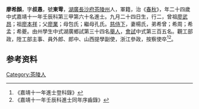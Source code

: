 {{明清人物信息框
| 姓名 = 廖希顏
| 原名 =
| 圖片名稱= 
| 圖片大小 =
| 圖片說明 = 
| 最高職務 =
| 國家 = 大明 
| 爵位 =
| 籍貫 = [[湖廣|湖廣]][[長沙府|長沙府]][[茶陵州|茶陵州]]
| 族裔 = 
| 旗籍 = 
| 字號 = 
| 諡號 =
| 出生日期 = 九月二十四日
| 出生地點 =
| 逝世日期 = 
| 逝世地點 =
| 墓葬 =
| 配偶 = 楊氏
| 親屬 = 曾祖[[廖武昂|廖武昂]]，祖[[廖本祥|廖本祥]]，父[[廖業|廖業]]，母包氏；繼母孔氏
| 出身 =
* 嘉靖十一年壬辰科進士
| 經歷 =
| 著作 =  
*
*
*
}}
'''廖希顏'''{{BD|1509年||1568年||}}，字'''叔愚'''，號'''東雩'''，[[湖廣|湖廣]][[長沙府|長沙府]][[茶陵州|茶陵州]]人，軍籍，治《[[春秋|春秋]]》，年二十四歲中式嘉靖十一年壬辰科第三甲第六十名進士。九月二十四日生，行二，曾祖[[廖武昂|廖武昂]]；祖[[廖本祥|廖本祥]]；父[[廖業|廖業]]；母包氏；繼母孔氏。[[慈侍下|慈侍下]]，妻楊氏，弟希曾；希周；希孟；希夔。由州學生中式湖廣鄉試第三十四名[[舉人|舉人]]，[[會試|會試]]中式第三百五名。觀工部政，陞工部主事、員外郎、郎中、山西提學副使，浙江參政，按察使卒<ref>《嘉靖十一年進士登科錄》</ref><ref>《嘉靖十一年壬辰科進士同年序齒錄》</ref>。

== 参考资料 ==
{{reflist}}

{{嘉靖十一年壬辰科殿试金榜}}

{{Authority control}}
{{DEFAULTSORT:}}
[[Category:茶陵人|Category:茶陵人]]


{{明朝人物小作品}}